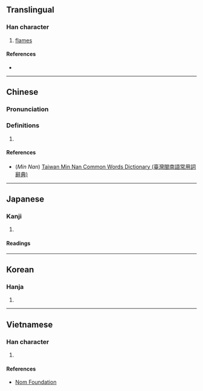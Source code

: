 {{character info/new}}
==Translingual==

===Han character===
{{Han char|rn=86|rad=火|as=08|sn=12|four=90889|canj=FFF|ids=⿱火炏}}

# [[flame]]s

====References====
* {{Han ref|kx=0675.050|dkj=19142|dj=1086.160|hdz=32211.030|uh=7131|ud=28977|bh=DA5D|bd=55901}}

----

==Chinese==
{{zh-forms}}

===Pronunciation===
{{zh-pron
|m=yàn,yì
|c=jim6
|mn=iāⁿ
|mc=y
|oc=y
|ma=
|cat=n
}}

===Definitions===
{{zh-hanzi}}

# {{rfdef|lang=zh}}

====References====
* (''Min Nan'') [http://twblg.dict.edu.tw/holodict_new/default.jsp Taiwan Min Nan Common Words Dictionary (臺灣閩南語常用詞辭典)]

----

==Japanese==

===Kanji===
{{ja-kanji|grade=|rs=火08}}

# {{defn|lang=ja|sort=火08}}

====Readings====
{{ja-readings
|goon=えん<えん<えむ
|kanon=えん<えん<えむ
|on=きゃく<きやく, けき
|kun=ほのお-<ほのほ-
}}

----

==Korean==

===Hanja===
{{ko-hanja|hangeul=혁|eumhun=|rv=hyeok|mr=hyŏk|y=hyek}}

# {{defn|lang=ko|sort=火08}}

----

==Vietnamese==

===Han character===
{{vi-readings|rs=火08| hanviet = yên}}

# {{defn|lang=vi|sort=火08}}

====References====
*[http://nomfoundation.org/common/nom_details.php?codepoint=7131 Nom Foundation]